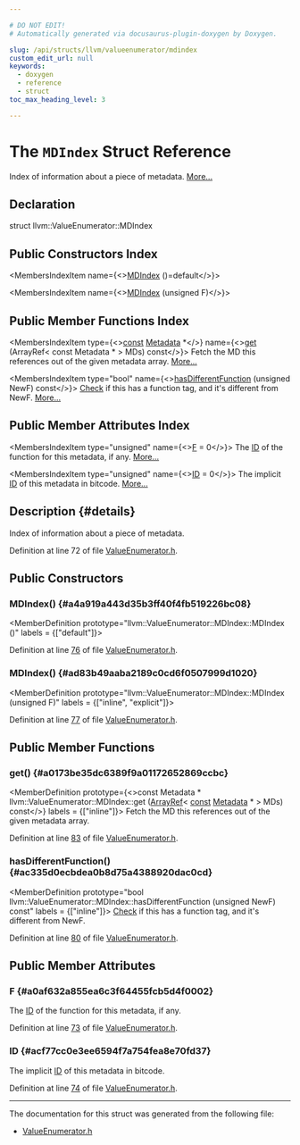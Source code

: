 ```yaml
---

# DO NOT EDIT!
# Automatically generated via docusaurus-plugin-doxygen by Doxygen.

slug: /api/structs/llvm/valueenumerator/mdindex
custom_edit_url: null
keywords:
  - doxygen
  - reference
  - struct
toc_max_heading_level: 3

---
```





# The `MDIndex` Struct Reference

<DoxygenPage pluginConfig={pluginConfig}>

Index of information about a piece of metadata. <a href="#details">More...</a>

## Declaration

<CodeBlock>struct llvm::ValueEnumerator::MDIndex</CodeBlock>

## Public Constructors Index

<MembersIndex>

<MembersIndexItem
  name={<><a href="#a4a919a443d35b3ff40f4fb519226bc08">MDIndex</a> ()=default</>}>
</MembersIndexItem>

<MembersIndexItem
  name={<><a href="#ad83b49aaba2189c0cd6f0507999d1020">MDIndex</a> (unsigned F)</>}>
</MembersIndexItem>

</MembersIndex>

## Public Member Functions Index

<MembersIndex>

<MembersIndexItem
  type={<><a href="/docs/api/files/lib/lib/target/lib/target/aarch64/aarch64promoteconstant-cpp/#a90f8350fecae261c25be85d38b451bff">const</a> <a href="/docs/api/classes/llvm/metadata">Metadata</a> &#42;</>}
  name={<><a href="#a0173be35dc6389f9a01172652869ccbc">get</a> (ArrayRef&lt; const Metadata &#42; &gt; MDs) const</>}>
Fetch the MD this references out of the given metadata array. <a href="#a0173be35dc6389f9a01172652869ccbc">More...</a>
</MembersIndexItem>

<MembersIndexItem
  type="bool"
  name={<><a href="#ac335d0ecbdea0b8d75a4388920dac0cd">hasDifferentFunction</a> (unsigned NewF) const</>}>
<a href="/docs/api/namespaces/llvm/check">Check</a> if this has a function tag, and it&#39;s different from NewF. <a href="#ac335d0ecbdea0b8d75a4388920dac0cd">More...</a>
</MembersIndexItem>

</MembersIndex>

## Public Member Attributes Index

<MembersIndex>

<MembersIndexItem
  type="unsigned"
  name={<><a href="#a0af632a855ea6c3f64455fcb5d4f0002">F</a> = 0</>}>
The <a href="/docs/api/namespaces/llvm/callingconv/#abdf8cf606905c10634e831390981b0ed">ID</a> of the function for this metadata, if any. <a href="#a0af632a855ea6c3f64455fcb5d4f0002">More...</a>
</MembersIndexItem>

<MembersIndexItem
  type="unsigned"
  name={<><a href="#acf77cc0e3ee6594f7a754fea8e70fd37">ID</a> = 0</>}>
The implicit <a href="/docs/api/namespaces/llvm/callingconv/#abdf8cf606905c10634e831390981b0ed">ID</a> of this metadata in bitcode. <a href="#acf77cc0e3ee6594f7a754fea8e70fd37">More...</a>
</MembersIndexItem>

</MembersIndex>

## Description {#details}

Index of information about a piece of metadata.

Definition at line 72 of file <a href="/docs/api/files/lib/lib/bitcode/lib/bitcode/writer/valueenumerator-h">ValueEnumerator.h</a>.

<SectionDefinition>

## Public Constructors

### MDIndex() {#a4a919a443d35b3ff40f4fb519226bc08}

<MemberDefinition
  prototype="llvm::ValueEnumerator::MDIndex::MDIndex ()"
  labels = {["default"]}>

Definition at line <a href="/docs/api/files/lib/lib/bitcode/lib/bitcode/writer/valueenumerator-h/#l00076">76</a> of file <a href="/docs/api/files/lib/lib/bitcode/lib/bitcode/writer/valueenumerator-h">ValueEnumerator.h</a>.
</MemberDefinition>

### MDIndex() {#ad83b49aaba2189c0cd6f0507999d1020}

<MemberDefinition
  prototype="llvm::ValueEnumerator::MDIndex::MDIndex (unsigned F)"
  labels = {["inline", "explicit"]}>

Definition at line <a href="/docs/api/files/lib/lib/bitcode/lib/bitcode/writer/valueenumerator-h/#l00077">77</a> of file <a href="/docs/api/files/lib/lib/bitcode/lib/bitcode/writer/valueenumerator-h">ValueEnumerator.h</a>.
</MemberDefinition>

</SectionDefinition>

<SectionDefinition>

## Public Member Functions

### get() {#a0173be35dc6389f9a01172652869ccbc}

<MemberDefinition
  prototype={<>const Metadata &#42; llvm::ValueEnumerator::MDIndex::get (<a href="/docs/api/classes/llvm/arrayref">ArrayRef</a>&lt; <a href="/docs/api/files/lib/lib/target/lib/target/aarch64/aarch64promoteconstant-cpp/#a90f8350fecae261c25be85d38b451bff">const</a> <a href="/docs/api/classes/llvm/metadata">Metadata</a> &#42; &gt; MDs) const</>}
  labels = {["inline"]}>
Fetch the MD this references out of the given metadata array.

Definition at line <a href="/docs/api/files/lib/lib/bitcode/lib/bitcode/writer/valueenumerator-h/#l00083">83</a> of file <a href="/docs/api/files/lib/lib/bitcode/lib/bitcode/writer/valueenumerator-h">ValueEnumerator.h</a>.
</MemberDefinition>

### hasDifferentFunction() {#ac335d0ecbdea0b8d75a4388920dac0cd}

<MemberDefinition
  prototype="bool llvm::ValueEnumerator::MDIndex::hasDifferentFunction (unsigned NewF) const"
  labels = {["inline"]}>
<a href="/docs/api/namespaces/llvm/check">Check</a> if this has a function tag, and it&#39;s different from NewF.

Definition at line <a href="/docs/api/files/lib/lib/bitcode/lib/bitcode/writer/valueenumerator-h/#l00080">80</a> of file <a href="/docs/api/files/lib/lib/bitcode/lib/bitcode/writer/valueenumerator-h">ValueEnumerator.h</a>.
</MemberDefinition>

</SectionDefinition>

<SectionDefinition>

## Public Member Attributes

### F {#a0af632a855ea6c3f64455fcb5d4f0002}

<MemberDefinition
  prototype="unsigned llvm::ValueEnumerator::MDIndex::F = 0">
The <a href="/docs/api/namespaces/llvm/callingconv/#abdf8cf606905c10634e831390981b0ed">ID</a> of the function for this metadata, if any.

Definition at line <a href="/docs/api/files/lib/lib/bitcode/lib/bitcode/writer/valueenumerator-h/#l00073">73</a> of file <a href="/docs/api/files/lib/lib/bitcode/lib/bitcode/writer/valueenumerator-h">ValueEnumerator.h</a>.
</MemberDefinition>

### ID {#acf77cc0e3ee6594f7a754fea8e70fd37}

<MemberDefinition
  prototype="unsigned llvm::ValueEnumerator::MDIndex::ID = 0">
The implicit <a href="/docs/api/namespaces/llvm/callingconv/#abdf8cf606905c10634e831390981b0ed">ID</a> of this metadata in bitcode.

Definition at line <a href="/docs/api/files/lib/lib/bitcode/lib/bitcode/writer/valueenumerator-h/#l00074">74</a> of file <a href="/docs/api/files/lib/lib/bitcode/lib/bitcode/writer/valueenumerator-h">ValueEnumerator.h</a>.
</MemberDefinition>

</SectionDefinition>

<hr/>

The documentation for this struct was generated from the following file:

<ul>
<li><a href="/docs/api/files/lib/lib/bitcode/lib/bitcode/writer/valueenumerator-h">ValueEnumerator.h</a></li>
</ul>

</DoxygenPage>
